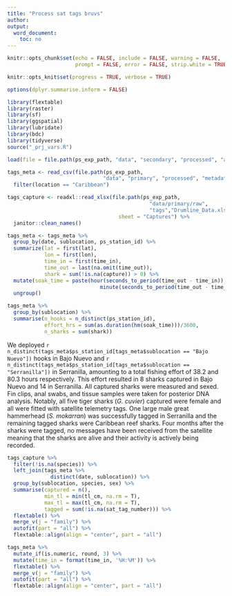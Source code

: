 ```yaml
---
title: "Process sat tags bruvs"
author: 
output:
  word_document:
    toc: no
---
```


```r
knitr::opts_chunk$set(echo = FALSE, include = FALSE, warning = FALSE,
                      prompt = FALSE, error = FALSE, strip.white = TRUE)

knitr::opts_knit$set(progress = TRUE, verbose = TRUE)

options(dplyr.summarise.inform = FALSE)

library(flextable)
library(raster)
library(sf)
library(ggspatial)
library(lubridate)
library(bdc)
library(tidyverse)
source("_prj_vars.R")

load(file = file.path(ps_exp_path, "data", "secondary", "processed", "admin_spatial_layers.RData"))

tags_meta <- read_csv(file.path(ps_exp_path, 
                               "data", "primary", "processed", "metadata", "tags_meta.csv")) %>% 
  filter(location == "Caribbean")

tags_capture <- readxl::read_xlsx(file.path(ps_exp_path, 
                                              "data/primary/raw",
                                              "tags","Drumline_Data.xlsx"), 
                                    sheet = "Captures") %>% 
  janitor::clean_names() 

tags_meta <- tags_meta %>% 
  group_by(date, sublocation, ps_station_id) %>% 
  summarize(lat = first(lat), 
            lon = first(lon), 
            time_in = first(time_in),
            time_out = last(na.omit(time_out)),
            shark = sum(!is.na(capture)) > 0) %>% 
  mutate(soak_time = paste(hour(seconds_to_period(time_out - time_in)),
                              minute(seconds_to_period(time_out - time_in)), sep = ":")) %>% 
  ungroup()

tags_meta %>% 
  group_by(sublocation) %>% 
  summarise(n_hooks = n_distinct(ps_station_id), 
            effort_hrs = sum(as.duration(hm(soak_time)))/3600,
            n_sharks = sum(shark))
```

We deployed `r n_distinct(tags_meta$ps_station_id[tags_meta$sublocation == "Bajo Nuevo"])` hooks in Bajo Nuevo and `r n_distinct(tags_meta$ps_station_id[tags_meta$sublocation == "Serranilla"])` in Serranilla, amounting to a total fishing effort of 38.2 and 80.3 hours respectively. This effort resulted in 8 sharks captured in Bajo Nuevo and 14 in Serranilla. All captured sharks were measured and sexed. Fin clips, anal swabs, and tissue samples were taken for posterior DNA analysis. Notably, all five tiger sharks (*G. cuvier*) captured were female and all were fitted with satellite telemetry tags. One large male great hammerhead (*S. mokarran*) was successfully tagged in Serranilla and the remaining tagged sharks were Caribbean reef sharks. Four months after the sharks were tagged, no messages have been received from the satellite meaning that the sharks are alive and their activity is actively being recorded.  

```r
tags_capture %>% 
  filter(!is.na(species)) %>% 
  left_join(tags_meta %>% 
              distinct(date, sublocation)) %>% 
  group_by(sublocation, species, sex) %>% 
  summarise(captured = n(),
            min_tl = min(tl_cm, na.rm = T),
            max_tl = max(tl_cm, na.rm = T),
            tagged = sum(!is.na(sat_tag_number))) %>% 
  flextable() %>% 
  merge_v(j = "family") %>% 
  autofit(part = "all") %>%
  flextable::align(align = "center", part = "all")
```

```r
tags_meta %>% 
  mutate_if(is.numeric, round, 3) %>% 
  mutate(time_in = format(time_in, '%H:%M')) %>% 
  flextable() %>% 
  merge_v(j = "family") %>% 
  autofit(part = "all") %>%
  flextable::align(align = "center", part = "all")
```




